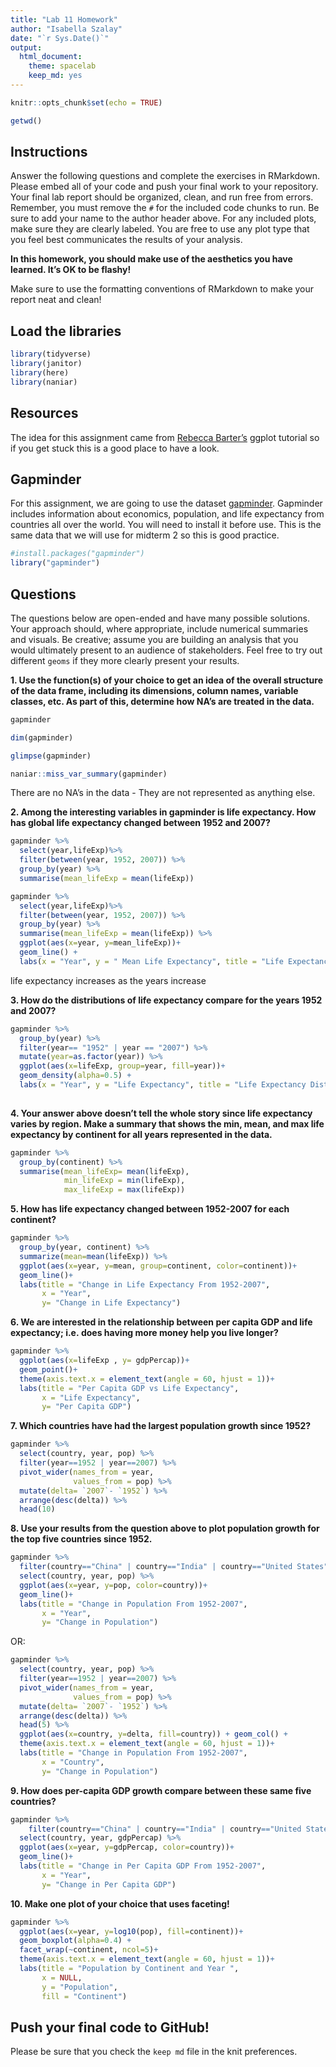 ```yaml
---
title: "Lab 11 Homework"
author: "Isabella Szalay"
date: "`r Sys.Date()`"
output:
  html_document: 
    theme: spacelab
    keep_md: yes
---
```


```r
knitr::opts_chunk$set(echo = TRUE)
```

```r
getwd()
```

## Instructions
Answer the following questions and complete the exercises in RMarkdown. Please embed all of your code and push your final work to your repository. Your final lab report should be organized, clean, and run free from errors. Remember, you must remove the `#` for the included code chunks to run. Be sure to add your name to the author header above. For any included plots, make sure they are clearly labeled. You are free to use any plot type that you feel best communicates the results of your analysis.  

**In this homework, you should make use of the aesthetics you have learned. It's OK to be flashy!**

Make sure to use the formatting conventions of RMarkdown to make your report neat and clean!  

## Load the libraries
```r
library(tidyverse)
library(janitor)
library(here)
library(naniar)
``` 

## Resources
The idea for this assignment came from [Rebecca Barter's](http://www.rebeccabarter.com/blog/2017-11-17-ggplot2_tutorial/) ggplot tutorial so if you get stuck this is a good place to have a look.  

## Gapminder
For this assignment, we are going to use the dataset [gapminder](https://cran.r-project.org/web/packages/gapminder/index.html). Gapminder includes information about economics, population, and life expectancy from countries all over the world. You will need to install it before use. This is the same data that we will use for midterm 2 so this is good practice.
```r
#install.packages("gapminder")
library("gapminder")
```

## Questions
The questions below are open-ended and have many possible solutions. Your approach should, where appropriate, include numerical summaries and visuals. Be creative; assume you are building an analysis that you would ultimately present to an audience of stakeholders. Feel free to try out different `geoms` if they more clearly present your results.  

**1. Use the function(s) of your choice to get an idea of the overall structure of the data frame, including its dimensions, column names, variable classes, etc. As part of this, determine how NA's are treated in the data.**  

```r
gapminder
```


```r
dim(gapminder)
```

```r
glimpse(gapminder)
```
```r
naniar::miss_var_summary(gapminder)
```

 There are no NA's in the data - They are not represented as anything else.
 
 
**2. Among the interesting variables in gapminder is life expectancy. How has global life expectancy changed between 1952 and 2007?**

```r
gapminder %>%
  select(year,lifeExp)%>%
  filter(between(year, 1952, 2007)) %>%
  group_by(year) %>%
  summarise(mean_lifeExp = mean(lifeExp))
```


```r
gapminder %>%
  select(year,lifeExp)%>%
  filter(between(year, 1952, 2007)) %>%
  group_by(year) %>%
  summarise(mean_lifeExp = mean(lifeExp)) %>%
  ggplot(aes(x=year, y=mean_lifeExp))+
  geom_line() +
  labs(x = "Year", y = " Mean Life Expectancy", title = "Life Expectancy Over Time (1952-2007)")

```
life expectancy increases as the years increase

**3. How do the distributions of life expectancy compare for the years 1952 and 2007?**


```r
gapminder %>% 
  group_by(year) %>% 
  filter(year== "1952" | year == "2007") %>%
  mutate(year=as.factor(year)) %>% 
  ggplot(aes(x=lifeExp, group=year, fill=year))+
  geom_density(alpha=0.5) +
  labs(x = "Year", y = "Life Expectancy", title = "Life Expectancy Distribution in 1952 vs 2007")
  
```




**4. Your answer above doesn't tell the whole story since life expectancy varies by region. Make a summary that shows the min, mean, and max life expectancy by continent for all years represented in the data.**


```r
gapminder %>%
  group_by(continent) %>%
  summarise(mean_lifeExp= mean(lifeExp),
            min_lifeExp = min(lifeExp),
            max_lifeExp = max(lifeExp)) 
```


**5. How has life expectancy changed between 1952-2007 for each continent?**
```r
gapminder %>% 
  group_by(year, continent) %>% 
  summarize(mean=mean(lifeExp)) %>% 
  ggplot(aes(x=year, y=mean, group=continent, color=continent))+
  geom_line()+
  labs(title = "Change in Life Expectancy From 1952-2007",
       x = "Year",
       y= "Change in Life Expectancy")
```



**6. We are interested in the relationship between per capita GDP and life expectancy; i.e. does having more money help you live longer?**

```r
gapminder %>%
  ggplot(aes(x=lifeExp , y= gdpPercap))+
  geom_point()+
  theme(axis.text.x = element_text(angle = 60, hjust = 1))+
  labs(title = "Per Capita GDP vs Life Expectancy",
       x = "Life Expectancy",
       y= "Per Capita GDP")
```



**7. Which countries have had the largest population growth since 1952?**


```r
gapminder %>% 
  select(country, year, pop) %>% 
  filter(year==1952 | year==2007) %>% 
  pivot_wider(names_from = year,
              values_from = pop) %>% 
  mutate(delta= `2007`- `1952`) %>% 
  arrange(desc(delta)) %>%
  head(10)
```



**8. Use your results from the question above to plot population growth for the top five countries since 1952.**

```r
gapminder %>% 
  filter(country=="China" | country=="India" | country=="United States" | country=="Indonesia" | country=="Brazil") %>% 
  select(country, year, pop) %>% 
  ggplot(aes(x=year, y=pop, color=country))+
  geom_line()+ 
  labs(title = "Change in Population From 1952-2007",
       x = "Year",
       y= "Change in Population")
```

OR:

```r
gapminder %>% 
  select(country, year, pop) %>% 
  filter(year==1952 | year==2007) %>% 
  pivot_wider(names_from = year,
              values_from = pop) %>% 
  mutate(delta= `2007`- `1952`) %>% 
  arrange(desc(delta)) %>%
  head(5) %>%
  ggplot(aes(x=country, y=delta, fill=country)) + geom_col() + 
  theme(axis.text.x = element_text(angle = 60, hjust = 1))+
  labs(title = "Change in Population From 1952-2007",
       x = "Country",
       y= "Change in Population")
```



**9. How does per-capita GDP growth compare between these same five countries?**

```r
gapminder %>%
    filter(country=="China" | country=="India" | country=="United States" | country=="Indonesia" | country=="Brazil") %>% 
  select(country, year, gdpPercap) %>% 
  ggplot(aes(x=year, y=gdpPercap, color=country))+
  geom_line()+ 
  labs(title = "Change in Per Capita GDP From 1952-2007",
       x = "Year",
       y= "Change in Per Capita GDP")
```



**10. Make one plot of your choice that uses faceting!**

```r
gapminder %>% 
  ggplot(aes(x=year, y=log10(pop), fill=continent))+ 
  geom_boxplot(alpha=0.4) + 
  facet_wrap(~continent, ncol=5)+
  theme(axis.text.x = element_text(angle = 60, hjust = 1))+
  labs(title = "Population by Continent and Year ",
       x = NULL,
       y = "Population",
       fill = "Continent")
```



## Push your final code to GitHub!
Please be sure that you check the `keep md` file in the knit preferences. 